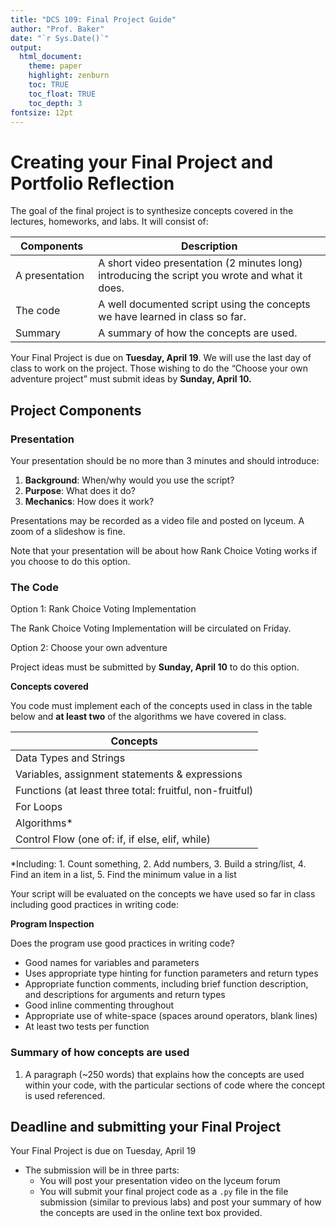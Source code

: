 ```yaml
---
title: "DCS 109: Final Project Guide"
author: "Prof. Baker"
date: "`r Sys.Date()`"
output:
  html_document:
    theme: paper
    highlight: zenburn
    toc: TRUE
    toc_float: TRUE
    toc_depth: 3
fontsize: 12pt
---
```


# Creating your Final Project and Portfolio Reflection

The goal of the final project is to synthesize concepts covered in the lectures, homeworks, and labs. It will consist of:

| Components     |  Description |
| ---- | ----------- |
| A presentation | A short video presentation (2 minutes long) introducing the script you wrote and what it does. | 
| The code | A well documented script using the concepts we have learned in class so far. |
| Summary | A summary of how the concepts are used. |

Your Final Project is due on **Tuesday, April 19**. We will use the last day of class to work on the project. Those wishing to do the "Choose your own adventure project" must submit ideas by **Sunday, April 10.**

## Project Components {.tabset}


### Presentation

Your presentation should be no more than 3 minutes and should introduce:

1. **Background**: When/why would you use the script?
2. **Purpose**: What does it do?
3. **Mechanics**: How does it work?

Presentations may be recorded as a video file and posted on lyceum. A zoom of a slideshow is fine.

Note that your presentation will be about how Rank Choice Voting works if you choose to do this option. 

### The Code

Option 1: Rank Choice Voting Implementation

The Rank Choice Voting Implementation will be circulated on Friday. 

Option 2: Choose your own adventure

Project ideas must be submitted by **Sunday, April 10** to do this option.

**Concepts covered**

You code must implement each of the concepts used in class in the table below and **at least two** of the algorithms we have covered in class. 

| Concepts     | 
| ----------- |
| Data Types and Strings |  
|Variables, assignment statements & expressions |
|Functions (at least three total: fruitful, non-fruitful)|  
|For Loops| 
| Algorithms* |  
| Control Flow (one of: if, if else, elif, while)  |  


*Including: 1. Count something, 2. Add numbers, 3. Build a string/list, 4. Find an item in a list, 5. Find the minimum value in a list

Your script will be evaluated on the concepts we have used so far in class including good practices in writing code:

**Program Inspection**

Does the program use good practices in writing code?

* Good names for variables and parameters
* Uses appropriate type hinting for function parameters and return types
* Appropriate function comments, including brief function description,
        and descriptions for arguments and return types
* Good inline commenting throughout
* Appropriate use of white-space (spaces around operators, blank lines)
* At least two tests per function

### Summary of how concepts are used

1. A paragraph (~250 words) that explains how the concepts are used within your code, with the particular sections of code where the concept is used referenced. 

## Deadline and submitting your Final Project

Your Final Project is due on Tuesday, April 19

* The submission will be in three parts:
   - You will post your presentation video on the lyceum forum
   - You will submit your final project code as a `.py` file in the file submission (similar to previous labs) and post your summary of how the concepts are used in the online text box provided.


